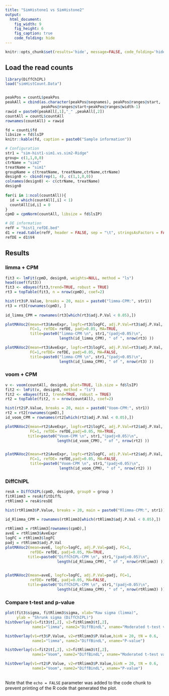 ```yaml
---
title: "SimHistone1 vs SimHistone2"
output: 
  html_document:
    fig_width: 9
    fig_height: 6
    fig_caption: true
    code_folding: hide
---
```


```r
knitr::opts_chunk$set(results='hide', message=FALSE, code_folding='hide')

```

## Load the read counts

```r
library(DiffChIPL)
load("simHistCount.Data")


peakPos = countL$peakPos
peakAll = cbind(as.character(peakPos@seqnames), peakPos@ranges@start,
                peakPos@ranges@start+peakPos@ranges@width-1)
rawid = paste0(peakAll[,1],"_" ,peakAll[,2])
countAll = countL$countAll
rownames(countAll) = rawid

fd = countL$fd
libsize = fd$lsIP
knitr::kable(fd, caption = paste0("Sample information"))

```


```r
# Configuration
str1 = "sim-hist1-sim1.vs.sim2-Ridge"
group= c(1,1,0,0)
ctrName = "sim2"
treatName = "sim1"
groupName = c(treatName, treatName,ctrName,ctrName) 
design0 <- cbind(rep(1, 4), c(1,1,0,0))
colnames(design0) <- c(ctrName, treatName)
design0
 
for(i in 1:ncol(countAll)){
  id = which(countAll[,i] < 1)
  countAll[id,i] = 0
}
cpmD = cpmNorm(countAll, libsize = fd$lsIP)

```

```r
# DE information
refF = "hist1_refDE.bed"
d1 = read.table(refF, header = FALSE, sep = "\t", stringsAsFactors = FALSE)
refDE = d1$V4
```

## Results {.tabset} 

### limma + CPM
  
```r
fit3 <- lmFit(cpmD, design0, weights=NULL, method = "ls")
head(coef(fit3))
fit3 <- eBayes(fit3,trend=TRUE, robust = TRUE)
rt3 = topTable(fit3, n = nrow(cpmD), coef=2)

``` 

```r
hist(rt3$P.Value, breaks = 20, main = paste0("limma-CPM:", str1))
rt3 = rt3[rownames(cpmD), ]
 
id_limma_CPM = rownames(rt3[which(rt3$adj.P.Val < 0.05),])

plotMAVoc2(mean=rt3$AveExpr, logfc=rt3$logFC, adj.P.Val=rt3$adj.P.Val, 
           FC=1, refDE= refDE, padj=0.05, MA=TRUE, 
           title=paste0("limma-CPM \n", str1,"(padj<0.05)\n", 
                        length(id_limma_CPM), " of ", nrow(rt3) ))

plotMAVoc2(mean=rt3$AveExpr, logfc=rt3$logFC, adj.P.Val=rt3$adj.P.Val, 
           FC=1,refDE= refDE, padj=0.05, MA=FALSE, 
           title=paste0("limma-CPM \n", str1,"(padj<0.05)\n", 
                        length(id_limma_CPM), " of ", nrow(rt3) ))
``` 
 
### voom + CPM
  
```r
v <- voom(countAll, design0, plot=TRUE, lib.size = fd$lsIP)
fit2 <- lmFit(v, design0, method = "ls")
fit2 <- eBayes(fit2, trend=TRUE, robust = TRUE)
rt2 = topTable(fit2, n = nrow(countAll), coef=2) 

``` 


```r
hist(rt2$P.Value, breaks = 20, main = paste0("Voom-CPM:", str1))
rt2 = rt2[rownames(cpmD),]
id_voom_CPM = rownames(rt2[which(rt2$adj.P.Val < 0.05),])

plotMAVoc2(mean=rt2$AveExpr, logfc=rt2$logFC, adj.P.Val=rt2$adj.P.Val, 
           FC=1, refDE= refDE,padj=0.05, MA=TRUE,
          title=paste0("Voom-CPM \n", str1,"(padj<0.05)\n", 
                       length(id_voom_CPM), " of ", nrow(rt2) ))


plotMAVoc2(mean=rt2$AveExpr, logfc=rt2$logFC, adj.P.Val=rt2$adj.P.Val, 
           FC=1, refDE= refDE,padj=0.05, MA=FALSE,  
           title=paste0("Voom-CPM \n", str1,"(padj<0.05)\n", 
                        length(id_voom_CPM), " of ", nrow(rt2) ))  

``` 
 
### DiffChIPL
  
```r
resA = DiffChIPL(cpmD, design0, group0 = group )
fitRlimm3 = resA$fitDiffL
rtRlimm3 = resA$resDE
```  

```r
hist(rtRlimm3$P.Value, breaks = 20, main = paste0("Rlimma-CPM:", str1))

id_Rlimma_CPM = rownames(rtRlimm3[which(rtRlimm3$adj.P.Val < 0.05),])
 
rtRlimm3 = rtRlimm3[rownames(cpmD),]
aveE = rtRlimm3$AveExpr
logFC = rtRlimm3$logFC
padj = rtRlimm3$adj.P.Val
plotMAVoc2(mean=aveE, logfc=logFC, adj.P.Val=padj, FC=1, 
           refDE= refDE, padj=0.05, MA=TRUE,
          title=paste0("DiffChIPL-CPM \n", str1,"(padj<0.05)\n", 
                       length(id_Rlimma_CPM), " of ", nrow(rtRlimm3) ))

 
plotMAVoc2(mean=aveE, logfc=logFC, adj.P.Val=padj, FC=1, 
           refDE= refDE, padj=0.05, MA=FALSE,
          title=paste0("DiffChIPL-CPM \n", str1,"(padj<0.05)\n", 
                       length(id_Rlimma_CPM), " of ", nrow(rtRlimm3) )) 

```  


 
### Compare t-test and p-value
  
```r

plot(fit3$sigma, fitRlimm3$sigma, xlab="Raw sigma (limma)", 
     ylab = "Shrunk sigma (DiffChIPL)")
histOverlay(v1=fit3$t[,2], v2=fitRlimm3$t[,2],
            name1="limma", name2="DiffBindL", xname="Moderated t-test value")

histOverlay(v1=rt3$P.Value, v2=rtRlimm3$P.Value,binN = 20, tN = 0.6,
            name1="limma", name2="DiffBindL", xname="P-value")

histOverlay(v1=fit2$t[,2], v2=fitRlimm3$t[,2],
            name1="Voom", name2="DiffBindL", xname="Moderated t-test value")

histOverlay(v1=rt2$P.Value, v2=rtRlimm3$P.Value,binN = 20, tN = 0.6,
            name1="Voom", name2="DiffBindL", xname="P-value")
```  


## {-}   
Note that the `echo = FALSE` parameter was added to the code chunk to prevent printing of the R code that generated the plot.
